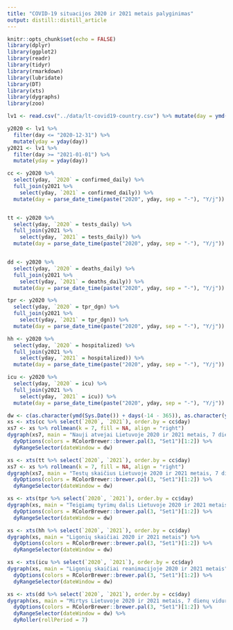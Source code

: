 ```yaml
---
title: "COVID-19 situacijos 2020 ir 2021 metais palyginimas"
output: distill::distill_article
---
```


```r
knitr::opts_chunk$set(echo = FALSE)
library(dplyr)
library(ggplot2)
library(readr)
library(tidyr)
library(rmarkdown)
library(lubridate)
library(DT)
library(xts)
library(dygraphs)
library(zoo)
```


```r
lv1 <- read.csv("../data/lt-covid19-country.csv") %>% mutate(day = ymd(day))

y2020 <- lv1 %>%
  filter(day <= "2020-12-31") %>%
  mutate(yday = yday(day))
y2021 <- lv1 %>%
  filter(day >= "2021-01-01") %>%
  mutate(yday = yday(day))

cc <- y2020 %>%
  select(yday, `2020` = confirmed_daily) %>%
  full_join(y2021 %>%
    select(yday, `2021` = confirmed_daily)) %>%
  mutate(day = parse_date_time(paste("2020", yday, sep = "-"), "Y/j"))


tt <- y2020 %>%
  select(yday, `2020` = tests_daily) %>%
  full_join(y2021 %>%
    select(yday, `2021` = tests_daily)) %>%
  mutate(day = parse_date_time(paste("2020", yday, sep = "-"), "Y/j"))


dd <- y2020 %>%
  select(yday, `2020` = deaths_daily) %>%
  full_join(y2021 %>%
    select(yday, `2021` = deaths_daily)) %>%
  mutate(day = parse_date_time(paste("2020", yday, sep = "-"), "Y/j"))

tpr <- y2020 %>%
  select(yday, `2020` = tpr_dgn) %>%
  full_join(y2021 %>%
    select(yday, `2021` = tpr_dgn)) %>%
  mutate(day = parse_date_time(paste("2020", yday, sep = "-"), "Y/j"))

hh <- y2020 %>%
  select(yday, `2020` = hospitalized) %>%
  full_join(y2021 %>%
    select(yday, `2021` = hospitalized)) %>%
  mutate(day = parse_date_time(paste("2020", yday, sep = "-"), "Y/j"))

icu <- y2020 %>%
  select(yday, `2020` = icu) %>%
  full_join(y2021 %>%
    select(yday, `2021` = icu)) %>%
  mutate(day = parse_date_time(paste("2020", yday, sep = "-"), "Y/j"))
```

```r
dw <- c(as.character(ymd(Sys.Date()) + days(-14 - 365)), as.character(ymd(Sys.Date()) + days(28 - 365)))
xs <- xts(cc %>% select(`2020`, `2021`), order.by = cc$day)
xs7 <- xs %>% rollmean(k = 7, fill = NA, align = "right")
dygraph(xs7, main = "Nauji atvejai Lietuvoje 2020 ir 2021 metais, 7 dienų vidurkis") %>%
  dyOptions(colors = RColorBrewer::brewer.pal(3, "Set1")[1:2]) %>%
  dyRangeSelector(dateWindow = dw)
```

```r

xs <- xts(tt %>% select(`2020`, `2021`), order.by = cc$day)
xs7 <- xs %>% rollmean(k = 7, fill = NA, align = "right")
dygraph(xs7, main = "Testų skaičius Lietuvoje 2020 ir 2021 metais, 7 dienų vidurkis") %>%
  dyOptions(colors = RColorBrewer::brewer.pal(3, "Set1")[1:2]) %>%
  dyRangeSelector(dateWindow = dw)
```

```r

xs <- xts(tpr %>% select(`2020`, `2021`), order.by = cc$day)
dygraph(xs, main = "Teigiamų tyrimų dalis Lietuvoje 2020 ir 2021 metais") %>%
  dyOptions(colors = RColorBrewer::brewer.pal(3, "Set1")[1:2]) %>%
  dyRangeSelector(dateWindow = dw)
```


```r
xs <- xts(hh %>% select(`2020`, `2021`), order.by = cc$day)
dygraph(xs, main = "Ligonių skaičiai 2020 ir 2021 metais") %>%
  dyOptions(colors = RColorBrewer::brewer.pal(3, "Set1")[1:2]) %>%
  dyRangeSelector(dateWindow = dw)
```


```r
xs <- xts(icu %>% select(`2020`, `2021`), order.by = cc$day)
dygraph(xs, main = "Ligonių skaičiai reanimacijoje 2020 ir 2021 metais") %>%
  dyOptions(colors = RColorBrewer::brewer.pal(3, "Set1")[1:2]) %>%
  dyRangeSelector(dateWindow = dw)
```



```r
xs <- xts(dd %>% select(`2020`, `2021`), order.by = cc$day)
dygraph(xs, main = "Mirtys Lietuvoje 2020 ir 2021 metais, 7 dienų vidurkis") %>%
  dyOptions(colors = RColorBrewer::brewer.pal(3, "Set1")[1:2]) %>%
  dyRangeSelector(dateWindow = dw) %>%
  dyRoller(rollPeriod = 7)
```
